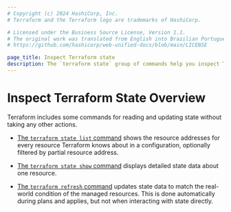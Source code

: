 ```yaml
---
# Copyright (c) 2024 HashiCorp, Inc.
# Terraform and the Terraform logo are trademarks of HashiCorp.

# Licensed under the Business Source License, Version 1.1.
# The original work was translated from English into Brazilian Portuguese.
# https://github.com/hashicorp/web-unified-docs/blob/main/LICENSE

page_title: Inspect Terraform state
description: The `terraform state` group of commands help you inspect Terraform state. Learn how inspecting Terraform state can help you read and update state.
---
```


# Inspect Terraform State Overview

Terraform includes some commands for reading and updating state without taking
any other actions.

- [The `terraform state list` command](/terraform/cli/commands/state/list)
  shows the resource addresses for every resource Terraform knows about in a
  configuration, optionally filtered by partial resource address.

- [The `terraform state show` command](/terraform/cli/commands/state/show)
  displays detailed state data about one resource.

- [The `terraform refresh` command](/terraform/cli/commands/refresh) updates
  state data to match the real-world condition of the managed resources. This is
  done automatically during plans and applies, but not when interacting with
  state directly.
